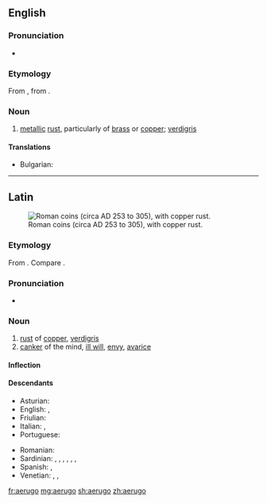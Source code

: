 ==English==

===Pronunciation===
* {{IPA|/iːˈruːɡoʊ/|/ɪˈruːɡoʊ/|/aɪˈruːɡoʊ/|lang=en}}

===Etymology===
From {{etyl|la|en}} {{m|la|aerūgō}}, from {{term|aes||copper, bronze, brass|lang=la}}.

===Noun===
{{en-noun|-}}

# [[metal]]lic [[rust]], particularly of [[brass]] or [[copper]]; [[verdigris]]

====Translations====
{{trans-top|metallic rust}}
* Bulgarian: {{t+|bg|патина}}
{{trans-mid}}
{{trans-bottom}}

----

==Latin==
[[File:Frome Hoard pile of coins.jpg|thumb|Roman coins (circa AD 253 to 305), with copper rust.]]

===Etymology===
From {{m|la|aes||copper, bronze, brass}}. Compare {{term|ferrūgo||iron-rust|lang=la}}.

===Pronunciation===
* {{la-pronunc|aerūgō}}

===Noun===
{{la-noun|aerūgō||aerūginis|f|third}}

# [[rust]] of [[copper]], [[verdigris]]
# [[canker]] of the mind, [[ill will]], [[envy]], [[avarice]]

====Inflection====
{{la-decl-3rd|aerūgō|aerūgin}}

====Descendants====
{{top2}}
* Asturian: {{l|ast|roña}}
* English: {{l|en|aerugo}}, {{l|en|aerugite}}
* Friulian: {{l|fur|ruzin}}
* Italian: {{l|it|ruggine}}, {{l|it|rogna}}
* Portuguese: {{l|pt|aerugita}}
{{mid2}}
* Romanian: {{l|ro|rugină}}
* Sardinian: {{l|sc|arroina}}, {{l|sc|arrúnia}}, {{l|sc|orroina}}, {{l|sc|rubinzu}}, {{l|sc|arroinu}}, {{l|sc|ruinu}}, {{l|sc|arruinu}}
* Spanish: {{l|es|orín}}, {{l|es|roña}}
* Venetian: {{l|vec|rùxen}}, {{l|vec|rùxene}}, {{l|vec|rùzen}}
{{bottom}}

[[fr:aerugo]]
[[mg:aerugo]]
[[sh:aerugo]]
[[zh:aerugo]]